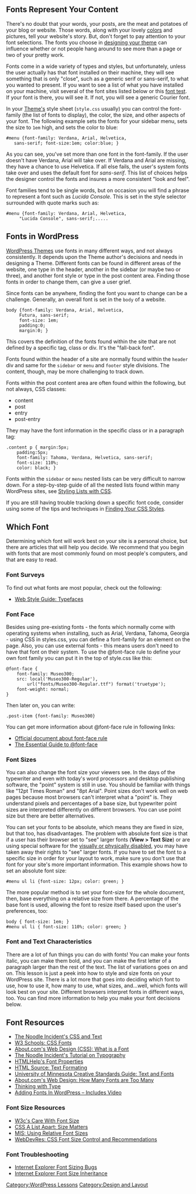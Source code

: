 ==Fonts Represent Your Content==

There's no doubt that your words, your posts, are the meat and potatoes of your blog or website.  Those words, along with your lovely [[Developing_a_Colour_Scheme|colors]] and pictures, tell your website's story.  But, don't forget to pay attention to your font selections.  The fonts you choose in [[Theme Development|designing your theme]] can influence whether or not people hang around to see more than a page or two of your pretty work.

Fonts come in a wide variety of types and styles, but unfortunately, unless the user actually has that font installed on their machine, they will see something that is only "close", such as a generic serif or sans-serif, to what you wanted to present.  If you want to see a list of what you have installed on your machine, visit several of the font sites listed below or this [http://www.cameraontheroad.com/index.php?p=524 font test].  If your font is there, you will see it.  If not, you will see a generic Courier font.

In your [[Using_Themes|Theme's]] style sheet (<tt>style.css</tt> usually) you can control the font-family (the list of fonts to display), the color, the size, and other aspects of your font.  The following example sets the fonts for your sidebar menu, sets the size to <tt>1em</tt> high, and sets the color to blue:

<pre>#menu {font-family: Verdana, Arial, Helvetica,
   sans-serif; font-size:1em; color:blue; }</pre>

As you can see, you've set more than one font in the font-family.  If the user doesn't have Verdana, Arial will take over.  If Verdana and Arial are missing, they have a chance to use Helvetica.  If all else fails, the user's system fonts take over and uses the default font for <em>sans-serif</em>.  This list of choices helps the designer control the fonts and insures a more consistent "look and feel".  

Font families tend to be single words, but on occasion you will find a phrase to represent a font such as <em>Lucida Console</em>.  This is set in the style selector surrounded with quote marks such as:

<pre>#menu {font-family: Verdana, Arial, Helvetica, 
     "Lucida Console", sans-serif;.....</pre>

==Fonts in WordPress==

[[Using Themes|WordPress Themes]] use fonts in many different ways, and not always consistently.  It depends upon the Theme author's decisions and needs in designing a Theme.  Different fonts can be found in different areas of the website, one type in the header, another in the sidebar (or maybe two or three), and another font style or type in the post content area. Finding those fonts in order to change them, can give a user grief.

Since fonts can be anywhere, finding the font you want to change can be a challenge. Generally, an overall font is set in the <tt>body</tt> of a website.

<pre>body {font-family: Verdana, Arial, Helvetica, 
     Futura, sans-serif; 
     font-size: 1em; 
     padding:0; 
     margin:0; }
</pre>

This covers the definition of the fonts found within the site that are not defined by a specific tag, class or div. It's the "fall-back font".

Fonts found within the header of a site are normally found within the <tt>header</tt> div and same for the <tt>sidebar</tt> or <tt>menu</tt> and <tt>footer</tt> style divisions. The content, though, may be more challenging to track down.

Fonts within the post content area are often found within the following, but not always, CSS classes:

* content
* post
* entry
* post-entry

They may have the font information in the specific class or in a paragraph tag:

<pre>.content p { margin:5px;
    padding:5px;
    font-family: Tahoma, Verdana, Helvetica, sans-serif; 
    font-size: 110%;
    color: black; }
</pre>

Fonts within the <tt>sidebar</tt> or <tt>menu</tt> nested lists can be very difficult to narrow down.  For a step-by-step guide of all the nested lists found within many WordPress sites, see [[Styling Lists with CSS]].

If you are still having trouble tracking down a specific font code, consider using some of the tips and techniques in [[Finding Your CSS Styles]].

==Which Font==

Determining which font will work best on your site is a personal choice, but there are articles that will help you decide.  We recommend that you begin with fonts that are most commonly found on most people's computers, and that are easy to read.

===Font Surveys===

To find out what fonts are most popular, check out the following:

* [http://www.webstyleguide.com/wsg3/8-typography/4-web-typefaces.html Web Style Guide: Typefaces]

===Font Face===
Besides using pre-existing fonts - the fonts which normally come with operating systems when installing, such as Arial, Verdana, Tahoma, Georgia - using CSS in styles.css, you can define a font-family for an element on the page. Also, you can use external fonts - this means users don't need to have that font on their system. To use the @font-face rule to define your own font family you can put it in the top of style.css like this:

<pre>@font-face {
	font-family: Museo300;  
	src: local('Museo300-Regular'), 
		url("fonts/Museo300-Regular.ttf") format('truetype');  
	font-weight: normal;  
}
</pre>

Then later on, you can write:
<pre>
.post-item {font-family: Museo300}
</pre>
You can get more information about @font-face rule in following links:

* [http://www.w3.org/TR/css3-fonts/#font-face-rule Official document about font-face rule]
* [http://sixrevisions.com/css/font-face-guide/ The Essential Guide to @font-face]

===Font Sizes===

You can also change the font size your viewers see. In the days of the typewriter and even with today's word processors and desktop publishing software, the "point" system is still in use. You should be familiar with things like "12pt Times Roman" and "8pt Arial".  Point sizes don't work well on web pages because most browsers can't interpret what a "point" is.  They understand pixels and percentages of a base size, but typewriter point sizes are interpreted differently on different browsers.  You can use point size but there are better alternatives.

You can set your fonts to be absolute, which means they are fixed in size, but that too, has disadvantages.  The problem with absolute font size is that if a user has their browser set to "see" larger fonts ('''View > Text Size''') or are using special software for the [http://www.w3.org/WAI visually or physically disabled], you may have taken away their rights to "see" larger fonts.  If you have to set the font to a specific size in order for your layout to work, make sure you don't use that font for your site's more important information.  This example shows how to set an absolute font size:

 #menu ul li {font-size: 12px; color: green; }

The more popular method is to set your font-size for the whole document, then, base everything on a relative size from there.  A percentage of the base font is used, allowing the font to resize itself based upon the user's preferences, too:

<pre>body { font-size: 1em; }
#menu ul li { font-size: 110%; color: green; }</pre>

===Font and Text Characteristics===

There are a lot of fun things you can do with fonts!  You can make your fonts italic, you can make them bold, and you can make the first letter of a paragraph larger than the rest of the text.  The list of variations goes on and on.  This lesson is just a peek into how to style and size fonts on your WordPress site.  There is a lot more that goes into deciding which font to use, how to use it, how many to use, what sizes, and...well, which fonts will look best on your site. Different browsers interpret fonts in different ways, too. You can find more information to help you make your font decisions below.

==Font Resources==

* [http://www.thenoodleincident.com/tutorials/css/index.html#text  The Noodle Incident's CSS and Text]
* [http://www.w3schools.com/css/css_font.asp W3 Schools: CSS Fonts]
* [http://webdesign.about.com/cs/webdesignfonts/a/aa051903a.htm About.com's Web Design (CSS): What is a Font]
* [http://www.thenoodleincident.com/tutorials/typography/index.html The Noodle Incident's Tutorial on Typography]
* [http://www.htmlhelp.com/reference/css/font/ HTMLHelp's Font Properties]
* [http://www.yourhtmlsource.com/text/textformattinglist.html HTML Source: Text Formating]
* [http://webdepot.umn.edu/csguide/design_b.html University of Minnesota Creative Standards Guide: Text and Fonts]
* [http://desktoppub.about.com/library/nosearch/bl-fewerfonts.htm About.com's Web Design: How Many Fonts are Too Many]
* [http://www.thinkingwithtype.com/ Thinking with Type]
* [http://wpsites.net/web-design/custom-fonts-wordpress-font-face-generator/ Adding Fonts In WordPress – Includes Video ]

===Font Size Resources===

* [http://www.w3.org/2003/07/30-font-size W3c's Care With Font Size]
* [http://www.alistapart.com/stories/sizematters/ CSS A List Apart: Size Matters]
* [http://www.miswebdesign.com/resources/articles/using-relatve-font-sizes.html MIS: Using Relative Font Sizes]
* [http://www.wilk4.com/webdevres/fontcss3.htm WebDevRes: CSS Font Size Control and Recommendations]

===Font Troubleshooting===

* [http://css-discuss.incutio.com/?page=BrowserBugs Internet Explorer Font Sizing Bugs]
* [http://archivist.incutio.com/viewlist/css-discuss/33917 Internet Explorer Font Size Inheritance]

[[Category:WordPress Lessons]]
[[Category:Design and Layout]]